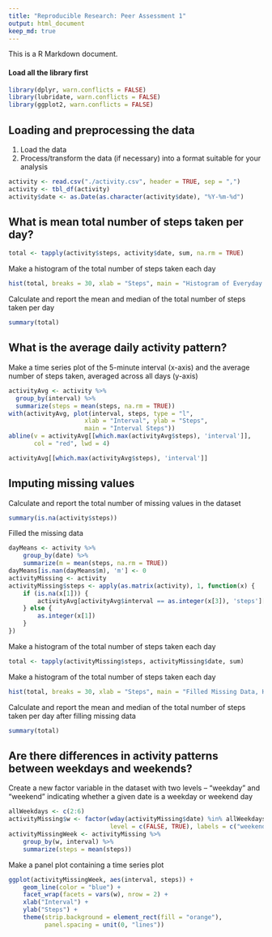 ```yaml
---
title: "Reproducible Research: Peer Assessment 1"
output: html_document
keep_md: true
---
```


This is a R Markdown document.

#### Load all the library first
```r
library(dplyr, warn.conflicts = FALSE)
library(lubridate, warn.conflicts = FALSE)
library(ggplot2, warn.conflicts = FALSE)
```
## Loading and preprocessing the data

1. Load the data 
2. Process/transform the data (if necessary) into a format suitable for your analysis

```r
activity <- read.csv("./activity.csv", header = TRUE, sep = ",")
activity <- tbl_df(activity)
activity$date <- as.Date(as.character(activity$date), "%Y-%m-%d")
```

## What is mean total number of steps taken per day?

```r
total <- tapply(activity$steps, activity$date, sum, na.rm = TRUE)
```
Make a histogram of the total number of steps taken each day
```r
hist(total, breaks = 30, xlab = "Steps", main = "Histogram of Everyday Total Steps")
```

Calculate and report the mean and median of the total number of steps taken per day
```r
summary(total)
```

## What is the average daily activity pattern?

Make a time series plot of the 5-minute interval (x-axis) and the average number of steps taken, averaged across all days (y-axis)
```r
activityAvg <- activity %>% 
  group_by(interval) %>%
  summarize(steps = mean(steps, na.rm = TRUE))
with(activityAvg, plot(interval, steps, type = "l", 
                     xlab = "Interval", ylab = "Steps",
                     main = "Interval Steps"))
abline(v = activityAvg[[which.max(activityAvg$steps), 'interval']], 
       col = "red", lwd = 4)

activityAvg[[which.max(activityAvg$steps), 'interval']]
```

## Imputing missing values

Calculate and report the total number of missing values in the dataset
```r
summary(is.na(activity$steps))
```

Filled the missing data
```r
dayMeans <- activity %>%
    group_by(date) %>%
    summarize(m = mean(steps, na.rm = TRUE))
dayMeans[is.nan(dayMeans$m), 'm'] <- 0
activityMissing <- activity
activityMissing$steps <- apply(as.matrix(activity), 1, function(x) {
    if (is.na(x[1])) {
        activityAvg[activityAvg$interval == as.integer(x[3]), 'steps'][[1, 'steps']]
    } else {
        as.integer(x[1])
    }
})
```

Make a histogram of the total number of steps taken each day 
```r
total <- tapply(activityMissing$steps, activityMissing$date, sum)
```
Make a histogram of the total number of steps taken each day
```r
hist(total, breaks = 30, xlab = "Steps", main = "Filled Missing Data, Histogram of Everyday Total Steps")
```

Calculate and report the mean and median of the total number of steps taken per day after filling missing data
```r
summary(total)
```

## Are there differences in activity patterns between weekdays and weekends?

Create a new factor variable in the dataset with two levels – “weekday” and “weekend” indicating whether a given date is a weekday or weekend day
```r
allWeekdays <- c(2:6)
activityMissing$w <- factor(wday(activityMissing$date) %in% allWeekdays,
                            level = c(FALSE, TRUE), labels = c("weekend", "weekday"))
activityMissingWeek <- activityMissing %>%
    group_by(w, interval) %>%
    summarize(steps = mean(steps))
```

Make a panel plot containing a time series plot
```r
ggplot(activityMissingWeek, aes(interval, steps)) +
    geom_line(color = "blue") +
    facet_wrap(facets = vars(w), nrow = 2) +
    xlab("Interval") +
    ylab("Steps") +
    theme(strip.background = element_rect(fill = "orange"), 
          panel.spacing = unit(0, "lines"))

```
